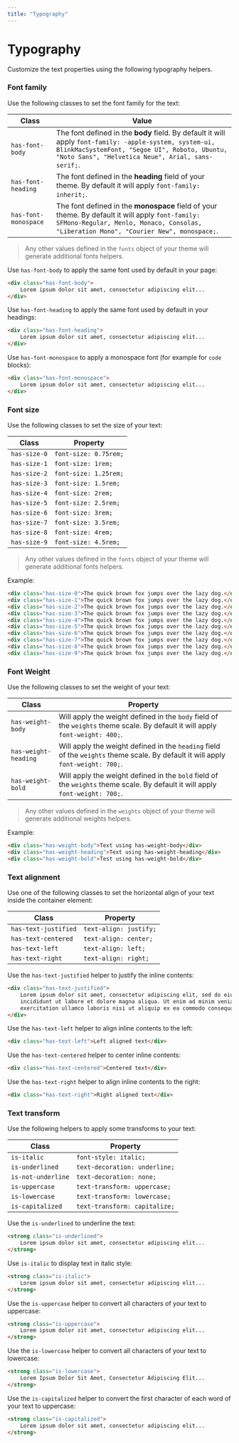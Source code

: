 ```yaml
---
title: "Typography"
---
```


# Typography

Customize the text properties using the following typography helpers.

### Font family

Use the following classes to set the font family for the text:

| Class | Value |
|-------|----------|
| `has-font-body` | The font defined in the **body** field. By default it will apply `font-family: -apple-system, system-ui, BlinkMacSystemFont, "Segoe UI", Roboto, Ubuntu, "Noto Sans", "Helvetica Neue", Arial, sans-serif;`. |
| `has-font-heading` | The font defined in the **heading** field of your theme. By default it will apply `font-family: inherit;`. |
| `has-font-monospace` | The font defined in the **monospace** field of your theme. By default it will apply `font-family: SFMono-Regular, Menlo, Monaco, Consolas, "Liberation Mono", "Courier New", monospace;`. |

> Any other values defined in the `fonts` object of your theme will generate additional fonts helpers.

Use `has-font-body` to apply the same font used by default in your page:

```html live=true
<div class="has-font-body">
    Lorem ipsum dolor sit amet, consectetur adipiscing elit... 
</div>
```

Use `has-font-heading` to apply the same font used by default in your headings:

```html live=true
<div class="has-font-heading">
    Lorem ipsum dolor sit amet, consectetur adipiscing elit... 
</div>
```

Use `has-font-monospace` to apply a monospace font (for example for `code` blocks): 

```html live=true
<div class="has-font-monospace">
    Lorem ipsum dolor sit amet, consectetur adipiscing elit... 
</div>
```

### Font size

Use the following classes to set the size of your text:

| Class | Property |
|-------|----------|
| `has-size-0`  | `font-size: 0.75rem;` |
| `has-size-1`  | `font-size: 1rem;`    |
| `has-size-2`  | `font-size: 1.25rem;` |
| `has-size-3`  | `font-size: 1.5rem;`  |
| `has-size-4`  | `font-size: 2rem;`    |
| `has-size-5`  | `font-size: 2.5rem;`  |
| `has-size-6`  | `font-size: 3rem;`    |
| `has-size-7`  | `font-size: 3.5rem;`  |
| `has-size-8`  | `font-size: 4rem;`    |
| `has-size-9`  | `font-size: 4.5rem;`  |

> Any other values defined in the `fonts` object of your theme will generate additional fonts helpers.

Example:

```html live=true
<div class="has-size-0">The quick brown fox jumps over the lazy dog.</div>
<div class="has-size-1">The quick brown fox jumps over the lazy dog.</div>
<div class="has-size-2">The quick brown fox jumps over the lazy dog.</div>
<div class="has-size-3">The quick brown fox jumps over the lazy dog.</div>
<div class="has-size-4">The quick brown fox jumps over the lazy dog.</div>
<div class="has-size-5">The quick brown fox jumps over the lazy dog.</div>
<div class="has-size-6">The quick brown fox jumps over the lazy dog.</div>
<div class="has-size-7">The quick brown fox jumps over the lazy dog.</div>
<div class="has-size-8">The quick brown fox jumps over the lazy dog.</div>
<div class="has-size-9">The quick brown fox jumps over the lazy dog.</div>
```

### Font Weight

Use the following classes to set the weight of your text:

| Class | Property |
|-------|----------|
| `has-weight-body` | Will apply the weight defined in the `body` field of the `weights` theme scale. By default it will apply `font-weight: 400;`. |
| `has-weight-heading` | Will apply the weight defined in the `heading` field of the `weights` theme scale. By default it will apply `font-weight: 700;`. |
| `has-weight-bold` | Will apply the weight defined in the `bold` field of the `weights` theme scale. By default it will apply `font-weight: 700;`. |

> Any other values defined in the `weights` object of your theme will generate additional weights helpers.

Example:

```html live=true
<div class="has-weight-body">Text using has-weight-body</div>
<div class="has-weight-heading">Text using has-weight-heading</div>
<div class="has-weight-bold">Test using has-weight-bold</div>
```

### Text alignment

Use one of the following classes to set the horizontal align of your text inside the container element:

| Class | Property |
|-------|----------|
| `has-text-justified` | `text-align: justify;` |
| `has-text-centered`  | `text-align: center;` |
| `has-text-left`      | `text-align: left;` |
| `has-text-right`     | `text-align: right;` |

Use the `has-text-justified` helper to justify the inline contents:

```html live=true
<div class="has-text-justified">
    Lorem ipsum dolor sit amet, consectetur adipiscing elit, sed do eiusmod tempor 
    incididunt ut labore et dolore magna aliqua. Ut enim ad minim veniam, quis nostrud 
    exercitation ullamco laboris nisi ut aliquip ex ea commodo consequat.
</div>
```

Use the `has-text-left` helper to align inline contents to the left: 

```html live=true
<div class="has-text-left">Left aligned text</div>
```

Use the `has-text-centered` helper to center inline contents:

```html live=true
<div class="has-text-centered">Centered text</div>
```

Use the `has-text-right` helper to align inline contents to the right:

```html live=true
<div class="has-text-right">Right aligned text</div>
```

### Text transform

Use the following helpers to apply some transforms to your text:

| Class | Property |
|-------|----------|
| `is-italic`    | `font-style: italic;` |
| `is-underlined` | `text-decoration: underline;` |
| `is-not-underline` | `text-decoration: none;` |
| `is-uppercase` | `text-transform: uppercase;` |
| `is-lowercase` | `text-transform: lowercase;` |
| `is-capitalized` | `text-transform: capitalize;` |

Use the `is-underlined` to underline the text:

```html live=true
<strong class="is-underlined">
    Lorem ipsum dolor sit amet, consectetur adipiscing elit...
</strong>
```

Use `is-italic` to display text in italic style: 

```html live=true
<strong class="is-italic">
    Lorem ipsum dolor sit amet, consectetur adipiscing elit...
</strong>
```

Use the `is-uppercase` helper to convert all characters of your text to uppercase:

```html live=true
<strong class="is-uppercase">
    Lorem ipsum dolor sit amet, consectetur adipiscing elit...
</strong>
```

Use the `is-lowercase` helper to convert all characters of your text to lowercase:

```html live=true
<strong class="is-lowercase">
    Lorem Ipsum Dolor Sit Amet, Consectetur Adipiscing Elit...
</strong>
```

Use the `is-capitalized` helper to convert the first character of each word of your text to uppercase:

```html live=true
<strong class="is-capitalized">
    Lorem ipsum dolor sit amet, consectetur adipiscing elit...
</strong>
```
